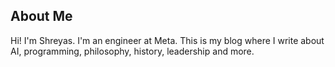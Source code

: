 <h2 class="mt-0!">About Me</h2>

Hi! I'm Shreyas. I'm an engineer at Meta. This is my blog where I write about AI, programming, philosophy, history, leadership and more.
